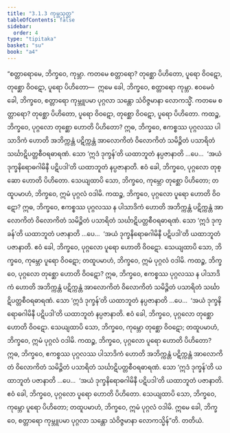 ```yaml
---
title: "3.1.3 ကုမ္ဘသုတ္တ"
tableOfContents: false
sidebar:
  order: 4
type: "tipitaka"
basket: "su"
book: "a4"
---
```



<DynamicBreadcrumb />

<Division number="103" book="a4">

<Paragraph number="687" book="a4">
“စတ္တာရောမေ, ဘိက္ခဝေ, ကုမ္ဘာ. ကတမေ စတ္တာရော? တုစ္ဆော ပိဟိတော, ပူရော ဝိဝဋော, တုစ္ဆော ဝိဝဋော, ပူရော ပိဟိတော—  ဣမေ ခေါ, ဘိက္ခဝေ, စတ္တာရော ကုမ္ဘာ. ဧဝမေဝံ ခေါ, ဘိက္ခဝေ, စတ္တာရော ကုမ္ဘူပမာ ပုဂ္ဂလာ သန္တော သံဝိဇ္ဇမာနာ လောကသ္မိံ. ကတမေ စတ္တာရော? တုစ္ဆော ပိဟိတော, ပူရော ဝိဝဋော, တုစ္ဆော ဝိဝဋော, ပူရော ပိဟိတော.
</Paragraph>

<Paragraph number="688" book="a4">
ကထဉ္စ, ဘိက္ခဝေ, ပုဂ္ဂလော တုစ္ဆော ဟောတိ ပိဟိတော? ဣဓ, ဘိက္ခဝေ, ဧကစ္စဿ ပုဂ္ဂလဿ ပါသာဒိကံ ဟောတိ အဘိက္ကန္တံ ပဋိက္ကန္တံ အာလောကိတံ ဝိလောကိတံ သမိဉ္ဇိတံ ပသာရိတံ သင်္ဃာဋိပတ္တစီဝရဓာရဏံ. သော ‘ဣဒံ ဒုက္ခန်’တိ ယထာဘူတံ နပ္ပဇာနာတိ …ပေ…  ‘အယံ ဒုက္ခနိရောဓဂါမိနီ ပဋိပဒါ’တိ ယထာဘူတံ နပ္ပဇာနာတိ. ဧဝံ ခေါ, ဘိက္ခဝေ, ပုဂ္ဂလော တုစ္ဆော ဟောတိ ပိဟိတော. သေယျထာပိ သော, ဘိက္ခဝေ, ကုမ္ဘော တုစ္ဆော ပိဟိတော; တထူပမာဟံ, ဘိက္ခဝေ, ဣမံ ပုဂ္ဂလံ ဝဒါမိ.
</Paragraph>

<Paragraph number="689" book="a4">
ကထဉ္စ, ဘိက္ခဝေ, ပုဂ္ဂလော ပူရော ဟောတိ ဝိဝဋော? ဣဓ, ဘိက္ခဝေ, ဧကစ္စဿ ပုဂ္ဂလဿ န ပါသာဒိကံ ဟောတိ အဘိက္ကန္တံ ပဋိက္ကန္တံ အာလောကိတံ ဝိလောကိတံ သမိဉ္ဇိတံ ပသာရိတံ သင်္ဃာဋိပတ္တစီဝရဓာရဏံ. သော ‘ဣဒံ ဒုက္ခန်’တိ ယထာဘူတံ ပဇာနာတိ …ပေ…  ‘အယံ ဒုက္ခနိရောဓဂါမိနီ ပဋိပဒါ’တိ ယထာဘူတံ ပဇာနာတိ. ဧဝံ ခေါ, ဘိက္ခဝေ, ပုဂ္ဂလော ပူရော ဟောတိ ဝိဝဋော. သေယျထာပိ သော, ဘိက္ခဝေ, ကုမ္ဘော ပူရော ဝိဝဋော; တထူပမာဟံ, ဘိက္ခဝေ, ဣမံ ပုဂ္ဂလံ ဝဒါမိ.
</Paragraph>

<Paragraph number="690" book="a4">
ကထဉ္စ, ဘိက္ခဝေ, ပုဂ္ဂလော တုစ္ဆော ဟောတိ ဝိဝဋော? ဣဓ, ဘိက္ခဝေ, ဧကစ္စဿ ပုဂ္ဂလဿ န ပါသာဒိကံ ဟောတိ အဘိက္ကန္တံ ပဋိက္ကန္တံ အာလောကိတံ ဝိလောကိတံ သမိဉ္ဇိတံ ပသာရိတံ သင်္ဃာဋိပတ္တစီဝရဓာရဏံ. သော ‘ဣဒံ ဒုက္ခန်’တိ ယထာဘူတံ နပ္ပဇာနာတိ …ပေ…  ‘အယံ ဒုက္ခနိရောဓဂါမိနီ ပဋိပဒါ’တိ ယထာဘူတံ နပ္ပဇာနာတိ. ဧဝံ ခေါ, ဘိက္ခဝေ, ပုဂ္ဂလော တုစ္ဆော ဟောတိ ဝိဝဋော. သေယျထာပိ သော, ဘိက္ခဝေ, ကုမ္ဘော တုစ္ဆော ဝိဝဋော; တထူပမာဟံ, ဘိက္ခဝေ, ဣမံ ပုဂ္ဂလံ ဝဒါမိ.
</Paragraph>

<Paragraph number="691" book="a4">
ကထဉ္စ, ဘိက္ခဝေ, ပုဂ္ဂလော ပူရော ဟောတိ ပိဟိတော? ဣဓ, ဘိက္ခဝေ, ဧကစ္စဿ ပုဂ္ဂလဿ ပါသာဒိကံ ဟောတိ အဘိက္ကန္တံ ပဋိက္ကန္တံ အာလောကိတံ ဝိလောကိတံ သမိဉ္ဇိတံ ပသာရိတံ သင်္ဃာဋိပတ္တစီဝရဓာရဏံ. သော ‘ဣဒံ ဒုက္ခန်’တိ ယထာဘူတံ ပဇာနာတိ …ပေ…  ‘အယံ ဒုက္ခနိရောဓဂါမိနီ ပဋိပဒါ’တိ ယထာဘူတံ ပဇာနာတိ. ဧဝံ ခေါ, ဘိက္ခဝေ, ပုဂ္ဂလော ပူရော ဟောတိ ပိဟိတော. သေယျထာပိ သော, ဘိက္ခဝေ, ကုမ္ဘော ပူရော ပိဟိတော; တထူပမာဟံ, ဘိက္ခဝေ, ဣမံ ပုဂ္ဂလံ ဝဒါမိ. ဣမေ ခေါ, ဘိက္ခဝေ, စတ္တာရော ကုမ္ဘူပမာ ပုဂ္ဂလာ သန္တော သံဝိဇ္ဇမာနာ လောကသ္မိန်”တိ.

</Paragraph>
</Division>

<Paragraph number="692" type="center" book="a4">
တတိယံ.
</Paragraph>